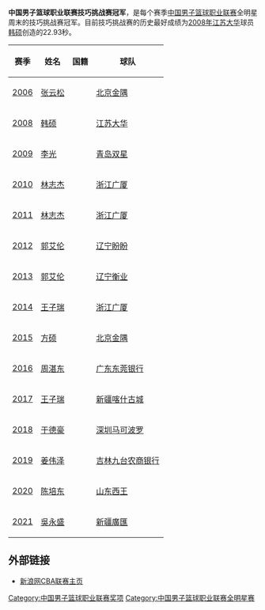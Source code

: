 '''中国男子篮球职业联赛技巧挑战赛冠军'''，是每个赛季[[中国男子篮球职业联赛|中国男子篮球职业联赛]]全明星周末的技巧挑战赛冠军。目前技巧挑战赛的历史最好成绩为[[2007-08年中国男子篮球职业联赛|2008年]][[江苏龙肯帝亚篮球俱乐部|江苏大华]]球员[[韩硕|韩硕]]创造的22.93秒。

{| class="wikitable sortable"
|-
! 赛季 !! 姓名 !! 国籍 !! 球队 
|-
| [[2005-06年中国男子篮球职业联赛|2006]] || [[张云松|张云松]] || {{CHN}} || [[北京鸭首钢篮球俱乐部|北京金隅]] 
|-
| [[2007-08年中国男子篮球职业联赛|2008]] || [[韩硕|韩硕]] || {{CHN}} || [[江苏龙肯帝亚篮球俱乐部|江苏大华]] 
|-
| [[2008-09年中国男子篮球职业联赛|2009]] || [[李光_(篮球运动员)|李光]] || {{CHN}} || [[青岛双星雄鹰篮球俱乐部|青岛双星]] 
|-
| [[2009-10年中国男子篮球职业联赛|2010]] || [[林志杰|林志杰]] || {{TPE}} || [[浙江广厦猛狮篮球俱乐部|浙江广厦]] 
|-
| [[2010-11年中国男子篮球职业联赛|2011]] || [[林志杰|林志杰]] || {{TPE}} || [[浙江广厦猛狮篮球俱乐部|浙江广厦]] 
|-
| [[2011-12年中国男子篮球职业联赛|2012]] || [[郭艾伦|郭艾伦]] || {{CHN}} || [[北京鸭首钢篮球俱乐部|辽宁盼盼]] 
|-
| [[2012-13年中国男子篮球职业联赛|2013]] || [[郭艾伦|郭艾伦]] || {{CHN}} || [[新疆广汇飞虎篮球俱乐部|辽宁衡业]] 
|-
| [[2013-14年中国男子篮球职业联赛|2014]] || [[王子瑞|王子瑞]] || {{CHN}} || [[浙江广厦猛狮篮球俱乐部|浙江广厦]] 
|-
| [[2014-15年中国男子篮球职业联赛|2015]] || [[方硕|方硕]] || {{CHN}} || [[北京鸭首钢篮球俱乐部|北京金隅]] 
|-
| [[2016年中国男子篮球职业联赛全明星赛|2016]] || [[周湛东|周湛东]] || {{CHN}} || [[广东宏远华南虎篮球俱乐部|广东东莞银行]] 
|-
| [[2017年中国男子篮球职业联赛全明星赛|2017]] || [[王子瑞|王子瑞]] || {{CHN}} || [[新疆广汇飞虎篮球俱乐部|新疆喀什古城]] 
|-
| [[2018年中国男子篮球职业联赛全明星赛|2018]] || [[于德豪|于德豪]] || {{CHN}} || [[深圳新世纪猎豹篮球俱乐部|深圳马可波罗]] 
|-
| [[2019年中国男子篮球职业联赛全明星赛|2019]] || [[姜伟泽|姜伟泽]] || {{CHN}} || [[吉林东北虎篮球俱乐部|吉林九台农商银行]] 
|-
| [[2020年中国男子篮球职业联赛全明星赛|2020]] || [[陈培东|陈培东]] || {{CHN}} || [[山东西王王者篮球俱乐部|山东西王]]
|-
| [[2021年中国男子篮球职业联赛全明星赛|2021]] || [[吳永盛|吳永盛]] || {{TPE}} || [[新疆廣匯飛虎籃球俱樂部|新疆廣匯]]
|}

== 外部链接 ==
* [http://sports.sina.com.cn/cba/ 新浪网CBA联赛主页]{{Wayback|url=http://sports.sina.com.cn/cba/ |date=20071011010021 }}

{{中国男子篮球职业联赛}}

[[Category:中国男子篮球职业联赛奖项|Category:中国男子篮球职业联赛奖项]]
[[Category:中国男子篮球职业联赛全明星赛|Category:中国男子篮球职业联赛全明星赛]]